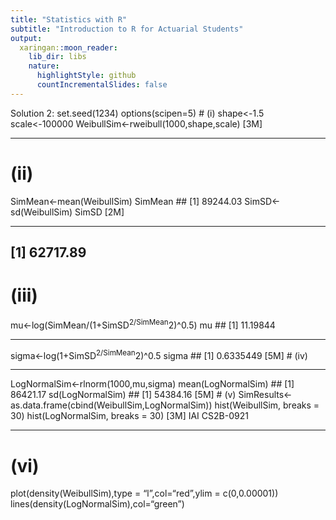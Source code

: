 ```yaml
---
title: "Statistics with R"
subtitle: "Introduction to R for Actuarial Students"
output:
  xaringan::moon_reader:
    lib_dir: libs
    nature:
      highlightStyle: github
      countIncrementalSlides: false
---
```


Solution 2:
set.seed(1234)
options(scipen=5)
# (i)
shape<-1.5
scale<-100000
WeibullSim<-rweibull(1000,shape,scale) [3M]

---

# (ii)
SimMean<-mean(WeibullSim)
SimMean
## [1] 89244.03
SimSD<-sd(WeibullSim)
SimSD [2M]

---

## [1] 62717.89
# (iii)
mu<-log(SimMean/(1+SimSD^2/SimMean^2)^0.5)
mu
## [1] 11.19844

---

sigma<-log(1+SimSD^2/SimMean^2)^0.5
sigma
## [1] 0.6335449 [5M]
# (iv)

---

LogNormalSim<-rlnorm(1000,mu,sigma)
mean(LogNormalSim)
## [1] 86421.17
sd(LogNormalSim)
## [1] 54384.16 [5M]
# (v)
SimResults<-as.data.frame(cbind(WeibullSim,LogNormalSim))
hist(WeibullSim, breaks = 30)
hist(LogNormalSim, breaks = 30) [3M]
IAI CS2B-0921

---

# (vi)
plot(density(WeibullSim),type = "l",col="red",ylim = c(0,0.00001))
lines(density(LogNormalSim),col="green") 

